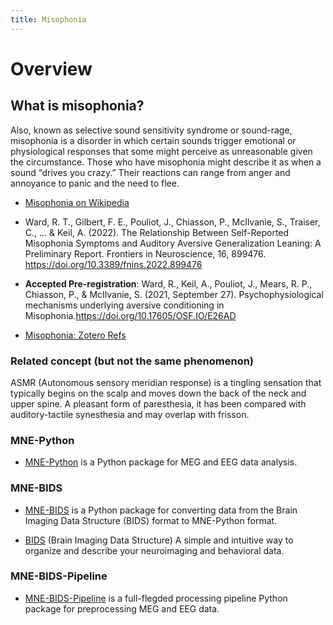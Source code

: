 ```yaml
---
title: Misophonia
---
```


# Overview

## What is misophonia?

Also, known as selective sound sensitivity syndrome or sound-rage, misophonia is a disorder in which certain sounds trigger emotional or physiological responses that some might perceive as unreasonable given the circumstance. Those who have misophonia might describe it as when a sound “drives you crazy.” Their reactions can range from anger and annoyance to panic and the need to flee.

- [Misophonia on Wikipedia](https://en.wikipedia.org/wiki/Misophonia)

- Ward, R. T., Gilbert, F. E., Pouliot, J., Chiasson, P., McIlvanie, S., Traiser, C., ... & Keil, A. (2022). The Relationship Between Self-Reported Misophonia Symptoms and Auditory Aversive Generalization Leaning: A Preliminary Report. Frontiers in Neuroscience, 16, 899476. [https://doi.org/10.3389/fnins.2022.899476](https://doi.org/10.3389/fnins.2022.899476)
- **Accepted Pre-registration**: Ward, R., Keil, A., Pouliot, J., Mears, R. P., Chiasson, P., & McIlvanie, S. (2021, September 27). Psychophysiological mechanisms underlying aversive conditioning in Misophonia.[https://doi.org/10.17605/OSF.IO/E26AD](https://doi.org/10.17605/OSF.IO/E26AD)

- [Misophonia: Zotero Refs](https://www.zotero.org/groups/2418504/uf-ephys-misophonia/library)

### Related concept (but not the same phenomenon)

ASMR (Autonomous sensory meridian response) is a tingling sensation that typically begins on the scalp and moves down the back of the neck and upper spine. A pleasant form of paresthesia, it has been compared with auditory-tactile synesthesia and may overlap with frisson.

### MNE-Python

- [MNE-Python](https://mne.tools/stable/index.html) is a Python package for MEG and EEG data analysis.

### MNE-BIDS

- [MNE-BIDS](https://mne.tools/mne-bids/stable/index.html) is a Python package for converting data from the Brain Imaging Data Structure (BIDS) format to MNE-Python format.

- [BIDS](https://bids.neuroimaging.io/) (Brain Imaging Data Structure) A simple and intuitive way to organize and describe your neuroimaging and behavioral data.

### MNE-BIDS-Pipeline   

- [MNE-BIDS-Pipeline](https://mne.tools/mne-bids-pipeline/stable/index.html) is a full-flegded processing pipeline Python package for preprocessing MEG and EEG data.

